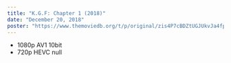 ```yaml
---
title: "K.G.F: Chapter 1 (2018)"
date: "December 20, 2018"
poster: "https://www.themoviedb.org/t/p/original/zis4P7cBDZtUGJUkvJa4fpoZkoq.jpg"
---
```


- <Link href='/go?url=aHR0cHM6Ly9jZG4ubW92aWVpbmRleC50ay8wOi9Ud29GYWNlRW5jb2Rlcy9LLkcuRi5DaGFwdGVyLjEuS2FubmFkYS4yMDE4LnYyLjEwODBwLkFNWk4uV0VCLkRMLkFWMS4xMGJpdC5PcHVzLjIuMC5Fc3ViLVR3b0ZhY2UubWt2'>1080p AV1 10bit</Link>
- <Link href='/go?url=aHR0cHM6Ly9jZG4ubW92aWVpbmRleC50ay8wOi9LLkcuRi5DaGFwdGVyLjEuMjAxOC5LYW5uYWRhLjcyMHAuV0VCLURMLngyNjUuSEVWQy5ta3Y.'>720p HEVC null</Link>
